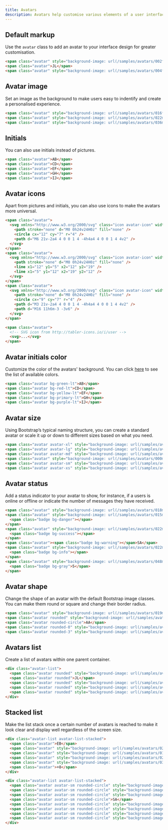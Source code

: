 ```yaml
---
title: Avatars
description: Avatars help customise various elements of a user interface and make the product experience more personalised. They are often used in communication apps, collaboration tools and social media.
---
```


## Default markup

Use the `avatar` class to add an avatar to your interface design for greater customisation.

```html example centered separated code
<span class="avatar" style="background-image: url(/samples/avatars/002f.jpg)"></span>
<span class="avatar">JL</span>
<span class="avatar" style="background-image: url(/samples/avatars/004f.jpg)"></span>
```

## Avatar image

Set an image as the background to make users easy to indentify and create a personalised experience.

```html example centered separated code
<span class="avatar" style="background-image: url(/samples/avatars/016f.jpg)"></span>
<span class="avatar" style="background-image: url(/samples/avatars/022m.jpg)"></span>
<span class="avatar" style="background-image: url(/samples/avatars/036m.jpg)"></span>
```

## Initials

You can also use initials instead of pictures.

```html example centered separated code
<span class="avatar">AB</span>
<span class="avatar">CD</span>
<span class="avatar">EF</span>
<span class="avatar">GH</span>
<span class="avatar">IJ</span>
```

## Avatar icons

Apart from pictures and initials, you can also use icons to make the avatars more universal.

```html example centered separated
<span class="avatar">
  <svg xmlns="http://www.w3.org/2000/svg" class="icon avatar-icon" width="24" height="24" viewBox="0 0 24 24" stroke-width="2" stroke="currentColor" fill="none" stroke-linecap="round" stroke-linejoin="round">
    <path stroke="none" d="M0 0h24v24H0z" fill="none" />
    <circle cx="12" cy="7" r="4" />
    <path d="M6 21v-2a4 4 0 0 1 4 -4h4a4 4 0 0 1 4 4v2" />
  </svg>
</span>
<span class="avatar">
  <svg xmlns="http://www.w3.org/2000/svg" class="icon avatar-icon" width="24" height="24" viewBox="0 0 24 24" stroke-width="2" stroke="currentColor" fill="none" stroke-linecap="round" stroke-linejoin="round">
    <path stroke="none" d="M0 0h24v24H0z" fill="none" />
    <line x1="12" y1="5" x2="12" y2="19" />
    <line x1="5" y1="12" x2="19" y2="12" />
  </svg>
</span>
<span class="avatar">
  <svg xmlns="http://www.w3.org/2000/svg" class="icon avatar-icon" width="24" height="24" viewBox="0 0 24 24" stroke-width="2" stroke="currentColor" fill="none" stroke-linecap="round" stroke-linejoin="round">
    <path stroke="none" d="M0 0h24v24H0z" fill="none" />
    <circle cx="9" cy="7" r="4" />
    <path d="M3 21v-2a4 4 0 0 1 4 -4h4a4 4 0 0 1 4 4v2" />
    <path d="M16 11h6m-3 -3v6" />
  </svg>
</span>
```

```html
<span class="avatar">
  <!-- SVG icon from http://tabler-icons.io/i/user -->
  <svg>...</svg>
</span>
```

## Avatar initials color

Customize the color of the avatars' background. You can click [here](/docs/ui/colors) to see the list of available colors.

```html example centered separated code
<span class="avatar bg-green-lt">AB</span>
<span class="avatar bg-red-lt">CD</span>
<span class="avatar bg-yellow-lt">EF</span>
<span class="avatar bg-primary-lt">GH</span>
<span class="avatar bg-purple-lt">IJ</span>
```

## Avatar size

Using Bootstrap’s typical naming structure, you can create a standard avatar or scale it up or down to different sizes based on what you need.

```html example centered separated code
<span class="avatar avatar-xl" style="background-image: url(/samples/avatars/000m.jpg)"></span>
<span class="avatar avatar-lg" style="background-image: url(/samples/avatars/000m.jpg)"></span>
<span class="avatar avatar-md" style="background-image: url(/samples/avatars/000m.jpg)"></span>
<span class="avatar" style="background-image: url(/samples/avatars/000m.jpg)"></span>
<span class="avatar avatar-sm" style="background-image: url(/samples/avatars/000m.jpg)"></span>
<span class="avatar avatar-xs" style="background-image: url(/samples/avatars/000m.jpg)"></span>
```

## Avatar status

Add a status indicator to your avatar to show, for instance, if a users is online or offline or indicate the number of messages they have received.

```html example centered separated code
<span class="avatar" style="background-image: url(/samples/avatars/018m.jpg)"></span>
<span class="avatar" style="background-image: url(/samples/avatars/015m.jpg)">
  <span class="badge bg-danger"></span>
</span>
<span class="avatar" style="background-image: url(/samples/avatars/022m.jpg)">
  <span class="badge bg-success"></span>
</span>
<span class="avatar"><span class="badge bg-warning"></span>SA</span>
<span class="avatar" style="background-image: url(/samples/avatars/022m.jpg)">
  <span class="badge bg-info"></span>
</span>
<span class="avatar" style="background-image: url(/samples/avatars/048m.jpg)">
  <span class="badge bg-gray">5</span>
</span>
```

## Avatar shape

Change the shape of an avatar with the default Bootstrap image classes. You can make them round or square and change their border radius.

```html example centered separated
<span class="avatar" style="background-image: url(/samples/avatars/019m.jpg)"></span>
<span class="avatar rounded" style="background-image: url(/samples/avatars/039f.jpg)"></span>
<span class="avatar rounded-circle">AA</span>
<span class="avatar rounded-0" style="background-image: url(/samples/avatars/043f.jpg)"></span>
<span class="avatar rounded-3" style="background-image: url(/samples/avatars/044f.jpg)"></span>
```

## Avatars list

Create a list of avatars within one parent container.

```html example centered separated code
<div class="avatar-list">
  <span class="avatar rounded" style="background-image: url(/samples/avatars/031f.jpg)"></span>
  <span class="avatar rounded">JL</span>
  <span class="avatar rounded" style="background-image: url(/samples/avatars/033f.jpg)"></span>
  <span class="avatar rounded" style="background-image: url(/samples/avatars/017m.jpg)"></span>
  <span class="avatar rounded" style="background-image: url(/samples/avatars/024m.jpg)"></span>
</div>
```

## Stacked list

Make the list stack once a certain number of avatars is reached to make it look clear and display well regardless of the screen size.

```html example centered separated code
<div class="avatar-list avatar-list-stacked">
  <span class="avatar">EB</span>
  <span class="avatar" style="background-image: url(/samples/avatars/026m.jpg)"></span>
  <span class="avatar" style="background-image: url(/samples/avatars/016f.jpg)"></span>
  <span class="avatar" style="background-image: url(/samples/avatars/028m.jpg)"></span>
  <span class="avatar" style="background-image: url(/samples/avatars/030m.jpg)"></span>
  <span class="avatar">+8</span>
</div>
```

```html example centered separated code
<div class="avatar-list avatar-list-stacked">
  <span class="avatar avatar-sm rounded-circle" style="background-image: url(/samples/avatars/035m.jpg)"></span>
  <span class="avatar avatar-sm rounded-circle" style="background-image: url(/samples/avatars/027f.jpg)"></span>
  <span class="avatar avatar-sm rounded-circle" style="background-image: url(/samples/avatars/036f.jpg)"></span>
  <span class="avatar avatar-sm rounded-circle">SA</span>
  <span class="avatar avatar-sm rounded-circle" style="background-image: url(/samples/avatars/034f.jpg)"></span>
  <span class="avatar avatar-sm rounded-circle" style="background-image: url(/samples/avatars/043f.jpg)"></span>
  <span class="avatar avatar-sm rounded-circle" style="background-image: url(/samples/avatars/039f.jpg)"></span>
  <span class="avatar avatar-sm rounded-circle" style="background-image: url(/samples/avatars/020m.jpg)"></span>
</div>
```
